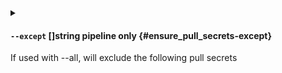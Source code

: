 
<details className="config-field -function" data-expandable="false">
<summary>

#### `--except` <span className="config-field-type">[]string</span> <span className="config-field-enum"></span> <span className="config-field-default -return"></span> <span className="config-field-required" data-required="false">pipeline only</span>  {#ensure_pull_secrets-except}

If used with --all, will exclude the following pull secrets

</summary>



</details>
